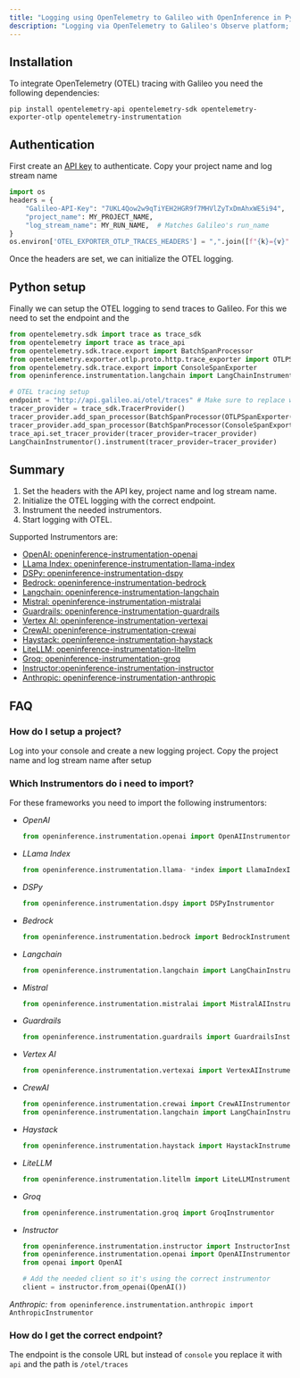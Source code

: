 ```yaml
---
title: "Logging using OpenTelemetry to Galileo with OpenInference in Python"
description: "Logging via OpenTelemetry to Galileo's Observe platform; Simply modify the endpoint and headers to be up and running."
---
```


## Installation

To integrate OpenTelemetry (OTEL) tracing with Galileo you need the following dependencies:

`pip install opentelemetry-api opentelemetry-sdk opentelemetry-exporter-otlp opentelemetry-instrumentation`

## Authentication

First create an [API key](/galileo/gen-ai-studio-products/galileo-evaluate/quickstart#getting-an-api-key) to authenticate.
Copy your project name and log stream name

```python
import os
headers = {
    "Galileo-API-Key": "7UKL4Qow2w9qTiYEH2HGR9f7MHVlZyTxDmAhxWE5i94",
    "project_name": MY_PROJECT_NAME,
    "log_stream_name": MY_RUN_NAME,  # Matches Galileo's run_name
}
os.environ['OTEL_EXPORTER_OTLP_TRACES_HEADERS'] = ",".join([f"{k}={v}" for k, v in headers.items()])
```

Once the headers are set, we can initialize the OTEL logging.

## Python setup

Finally we can setup the OTEL logging to send traces to Galileo.
For this we need to set the endpoint and the

```python
from opentelemetry.sdk import trace as trace_sdk
from opentelemetry import trace as trace_api
from opentelemetry.sdk.trace.export import BatchSpanProcessor
from opentelemetry.exporter.otlp.proto.http.trace_exporter import OTLPSpanExporter
from opentelemetry.sdk.trace.export import ConsoleSpanExporter
from openinference.instrumentation.langchain import LangChainInstrumentor

# OTEL tracing setup
endpoint = "http://api.galileo.ai/otel/traces" # Make sure to replace with the correct endpoint
tracer_provider = trace_sdk.TracerProvider()
tracer_provider.add_span_processor(BatchSpanProcessor(OTLPSpanExporter(endpoint)))
tracer_provider.add_span_processor(BatchSpanProcessor(ConsoleSpanExporter()))
trace_api.set_tracer_provider(tracer_provider=tracer_provider)
LangChainInstrumentor().instrument(tracer_provider=tracer_provider)
```

## Summary

1. Set the headers with the API key, project name and log stream name.
2. Initialize the OTEL logging with the correct endpoint.
3. Instrument the needed instrumentors.
4. Start logging with OTEL.

Supported Instrumentors are:

- [OpenAI: openinference-instrumentation-openai](https://pypi.org/project/openinference-instrumentation-openai/)
- [LLama Index: openinference-instrumentation-llama-index](https://pypi.org/project/openinference-instrumentation-llama-index/)
- [DSPy: openinference-instrumentation-dspy](https://pypi.org/project/openinference-instrumentation-dspy/)
- [Bedrock: openinference-instrumentation-bedrock](https://pypi.org/project/openinference-instrumentation-bedrock/)
- [Langchain: openinference-instrumentation-langchain](https://pypi.org/project/openinference-instrumentation-langchain/)
- [Mistral: openinference-instrumentation-mistralai](https://pypi.org/project/openinference-instrumentation-mistralai/)
- [Guardrails: openinference-instrumentation-guardrails](https://pypi.org/project/openinference-instrumentation-guardrails/)
- [Vertex AI: openinference-instrumentation-vertexai](https://pypi.org/project/openinference-instrumentation-vertexai/)
- [CrewAI: openinference-instrumentation-crewai](https://pypi.org/project/openinference-instrumentation-crewai/)
- [Haystack: openinference-instrumentation-haystack](https://pypi.org/project/openinference-instrumentation-haystack/)
- [LiteLLM: openinference-instrumentation-litellm](https://pypi.org/project/openinference-instrumentation-litellm/)
- [Groq: openinference-instrumentation-groq](https://pypi.org/project/openinference-instrumentation-groq/)
- [Instructor:openinference-instrumentation-instructor](https://pypi.org/project/openinference-instrumentation-instructor/)
- [Anthropic: openinference-instrumentation-anthropic](https://pypi.org/project/openinference-instrumentation-anthropic/)

## FAQ

### How do I setup a project?

Log into your console and create a new logging project. Copy the project name and log stream name after setup

### Which Instrumentors do i need to import?

For these frameworks you need to import the following instrumentors:

- *OpenAI*
    ```python
    from openinference.instrumentation.openai import OpenAIInstrumentor
    ```
- *LLama Index*
    ```python
    from openinference.instrumentation.llama- *index import LlamaIndexInstrumentor
    ```
- *DSPy*
    ```python
    from openinference.instrumentation.dspy import DSPyInstrumentor
    ```
- *Bedrock*
    ```python
    from openinference.instrumentation.bedrock import BedrockInstrumentor
    ```
- *Langchain*
    ```python
    from openinference.instrumentation.langchain import LangChainInstrumentor
    ```
- *Mistral*
    ```python
    from openinference.instrumentation.mistralai import MistralAIInstrumentor
    ```
- *Guardrails*
    ```python
    from openinference.instrumentation.guardrails import GuardrailsInstrumentor
    ```
- *Vertex AI*
    ```python
    from openinference.instrumentation.vertexai import VertexAIInstrumentor
    ```
- *CrewAI*
    ```python
    from openinference.instrumentation.crewai import CrewAIInstrumentor
    from openinference.instrumentation.langchain import LangChainInstrumentor
    ```
- *Haystack*
    ```python
    from openinference.instrumentation.haystack import HaystackInstrumentor
    ```
- *LiteLLM*
    ```python
    from openinference.instrumentation.litellm import LiteLLMInstrumentor
    ```
- *Groq*
    ```python
    from openinference.instrumentation.groq import GroqInstrumentor
    ```
- *Instructor*
    ```python
    from openinference.instrumentation.instructor import InstructorInstrumentor
    from openinference.instrumentation.openai import OpenAIInstrumentor
    from openai import OpenAI

    # Add the needed client so it's using the correct instrumentor
    client = instructor.from_openai(OpenAI())
    ```

_Anthropic:_
`from openinference.instrumentation.anthropic import AnthropicInstrumentor`

### How do I get the correct endpoint?

The endpoint is the console URL but instead of `console` you replace it with `api`
and the path is `/otel/traces`
